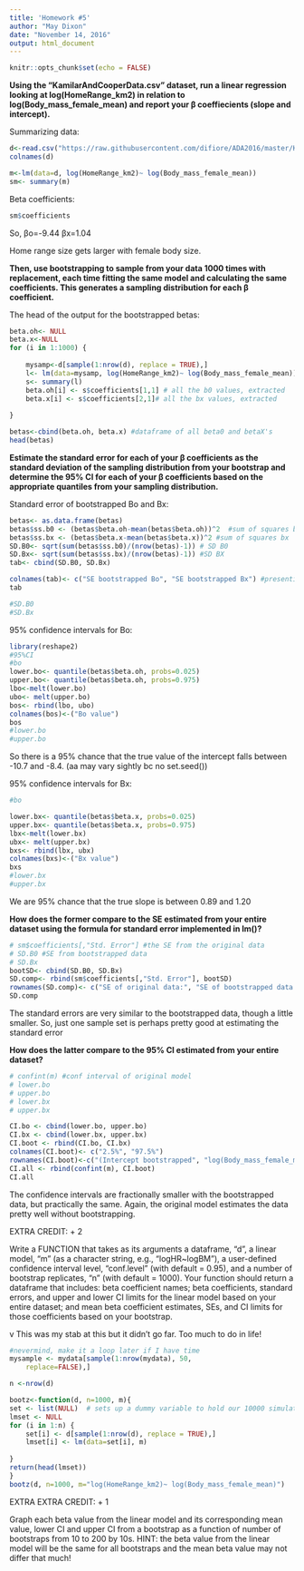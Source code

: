 ```yaml
---
title: 'Homework #5'
author: "May Dixon"
date: "November 14, 2016"
output: html_document
---
```


```r
knitr::opts_chunk$set(echo = FALSE)
```

**Using the "KamilarAndCooperData.csv" dataset, run a linear regression looking at log(HomeRange_km2) in relation to log(Body_mass_female_mean) and report your β coeffiecients (slope and intercept).**

Summarizing data:
```r
d<-read.csv("https://raw.githubusercontent.com/difiore/ADA2016/master/KamilarAndCooperData.csv", header=TRUE, sep=",", stringsAsFactors = TRUE)
colnames(d)

m<-lm(data=d, log(HomeRange_km2)~ log(Body_mass_female_mean))
sm<- summary(m)
```
Beta coefficients: 
```r
sm$coefficients
```
So, 
βo=-9.44
βx=1.04

Home range size gets larger with female body size. 

**Then, use bootstrapping to sample from your data 1000 times with replacement, each time fitting the same model and calculating the same coefficients. This generates a sampling distribution for each β coefficient.**

The head of the output for the bootstrapped betas:
```r
beta.oh<- NULL
beta.x<-NULL
for (i in 1:1000) {
     
    mysamp<-d[sample(1:nrow(d), replace = TRUE),]
    l<- lm(data=mysamp, log(HomeRange_km2)~ log(Body_mass_female_mean))
    s<- summary(l)
    beta.oh[i] <- s$coefficients[1,1] # all the b0 values, extracted
    beta.x[i] <- s$coefficients[2,1]# all the bx values, extracted
    
}

betas<-cbind(beta.oh, beta.x) #dataframe of all beta0 and betaX's
head(betas)

```



**Estimate the standard error for each of your β coefficients as the standard deviation of the sampling distribution from your bootstrap and determine the 95% CI for each of your β coefficients based on the appropriate quantiles from your sampling distribution.**


Standard error of bootstrapped Bo and Bx:

```r
betas<- as.data.frame(betas)
betas$ss.b0 <- (betas$beta.oh-mean(betas$beta.oh))^2  #sum of squares b0
betas$ss.bx <- (betas$beta.x-mean(betas$beta.x))^2 #sum of squares bx
SD.B0<- sqrt(sum(betas$ss.b0)/(nrow(betas)-1)) # SD B0
SD.Bx<- sqrt(sum(betas$ss.bx)/(nrow(betas)-1)) #SD BX
tab<- cbind(SD.B0, SD.Bx)

colnames(tab)<- c("SE bootstrapped Bo", "SE bootstrapped Bx") #presenting nicer
tab

#SD.B0 
#SD.Bx
```


95% confidence intervals for Bo:
```r
library(reshape2)
#95%CI
#bo
lower.bo<- quantile(betas$beta.oh, probs=0.025)
upper.bo<- quantile(betas$beta.oh, probs=0.975)
lbo<-melt(lower.bo)
ubo<- melt(upper.bo)
bos<- rbind(lbo, ubo)
colnames(bos)<-("Bo value")
bos
#lower.bo
#upper.bo
```
So there is a 95% chance that the true value of the intercept falls between -10.7 and -8.4. (aa may vary sightly bc no set.seed()) 

95% confidence intervals for Bx:

```r
#bo

lower.bx<- quantile(betas$beta.x, probs=0.025)
upper.bx<- quantile(betas$beta.x, probs=0.975)
lbx<-melt(lower.bx)
ubx<- melt(upper.bx)
bxs<- rbind(lbx, ubx)
colnames(bxs)<-("Bx value")
bxs
#lower.bx
#upper.bx
```

We are 95% chance that the true slope is between 0.89 and 1.20 


**How does the former compare to the SE estimated from your entire dataset using the formula for standard error implemented in lm()?**
```r
# sm$coefficients[,"Std. Error"] #the SE from the original data
# SD.B0 #SE from bootstrapped data
# SD.Bx
bootSD<- cbind(SD.B0, SD.Bx)
SD.comp<- rbind(sm$coefficients[,"Std. Error"], bootSD)
rownames(SD.comp)<- c("SE of original data:", "SE of bootstrapped data:")
SD.comp
```
The standard errors are  very similar to the bootstrapped data, though a little smaller. So, just one sample set is perhaps pretty good at estimating the standard error

**How does the latter compare to the 95% CI estimated from your entire dataset?**
```r
# confint(m) #conf interval of original model
# lower.bo
# upper.bo
# lower.bx
# upper.bx

CI.bo <- cbind(lower.bo, upper.bo)
CI.bx <- cbind(lower.bx, upper.bx)
CI.boot <- rbind(CI.bo, CI.bx)
colnames(CI.boot)<- c("2.5%", "97.5%")
rownames(CI.boot)<-c("(Intercept bootstrapped", "log(Body_mass_female_mean) bootstrapped")
CI.all <- rbind(confint(m), CI.boot)
CI.all
```
The confidence intervals are fractionally smaller with the bootstrapped data, but practically the same. Again, the original model estimates the data pretty well without bootstrapping. 

EXTRA CREDIT: + 2

Write a FUNCTION that takes as its arguments a dataframe, "d", a linear model, "m" (as a character string, e.g., "logHR~logBM"), a user-defined confidence interval level, "conf.level" (with default = 0.95), and a number of bootstrap replicates, "n" (with default = 1000). Your function should return a dataframe that includes: beta coefficient names; beta coefficients, standard errors, and upper and lower CI limits for the linear model based on your entire dataset; and mean beta coefficient estimates, SEs, and CI limits for those coefficients based on your bootstrap.

v This was my stab at this but it didn't go far. Too much to do in life! 
```r

#nevermind, make it a loop later if I have time
mysample <- mydata[sample(1:nrow(mydata), 50,
  	replace=FALSE),]

n <-nrow(d)

bootz<-function(d, n=1000, m){
set <- list(NULL)  # sets up a dummy variable to hold our 10000 simulations
lmset <- NULL
for (i in 1:n) {
    set[i] <- d[sample(1:nrow(d), replace = TRUE),]
    lmset[i] <- lm(data=set[i], m)
    
}
return(head(lmset))
}
bootz(d, n=1000, m="log(HomeRange_km2)~ log(Body_mass_female_mean)")


```
EXTRA EXTRA CREDIT: + 1

Graph each beta value from the linear model and its corresponding mean value, lower CI and upper CI from a bootstrap as a function of number of bootstraps from 10 to 200 by 10s. HINT: the beta value from the linear model will be the same for all bootstraps and the mean beta value may not differ that much!